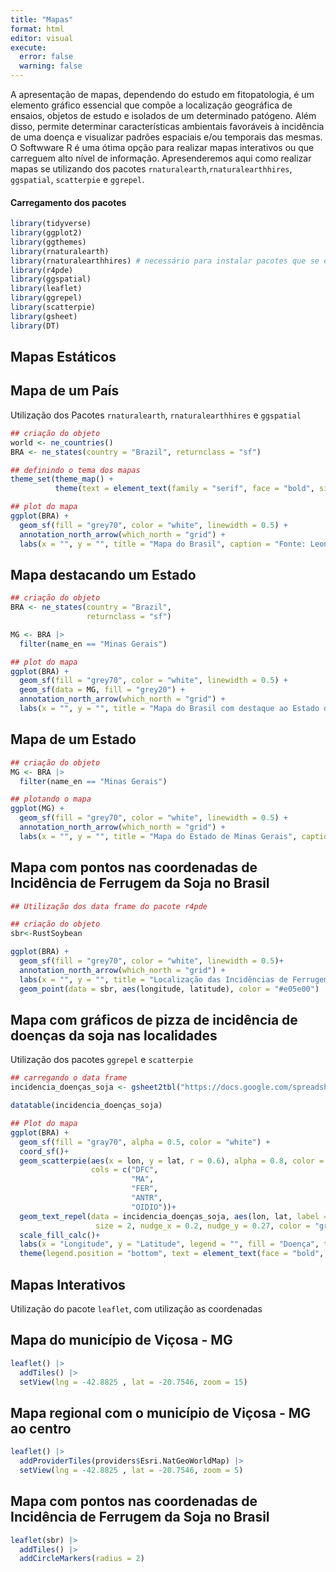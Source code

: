 ```yaml
---
title: "Mapas"
format: html
editor: visual
execute: 
  error: false
  warning: false
---
```


A apresentação de mapas, dependendo do estudo em fitopatologia, é um elemento gráfico essencial que compõe a localização geográfica de ensaios, objetos de estudo e isolados de um determinado patógeno. Além disso, permite determinar características ambientais favoráveis à incidência de uma doença e visualizar padrões espaciais e/ou temporais das mesmas. O Softwware R é uma ótima opção para realizar mapas interativos ou que carreguem alto nível de informação. Apresenderemos aqui como realizar mapas se utilizando dos pacotes `rnaturalearth`,`rnaturalearthhires`, `ggspatial`, `scatterpie` e `ggrepel`.

#### Carregamento dos pacotes

```r
library(tidyverse)
library(ggplot2)
library(ggthemes)
library(rnaturalearth)
library(rnaturalearthhires) # necessário para instalar pacotes que se encontram apenas no github 
library(r4pde)
library(ggspatial)
library(leaflet)
library(ggrepel)
library(scatterpie)
library(gsheet)
library(DT)
```

## Mapas Estáticos

## Mapa de um País

Utilização dos Pacotes `rnaturalearth`, `rnaturalearthhires` e `ggspatial`

```r
## criação do objeto 
world <- ne_countries()
BRA <- ne_states(country = "Brazil", returnclass = "sf")

## definindo o tema dos mapas
theme_set(theme_map() + 
          theme(text = element_text(family = "serif", face = "bold", size = 12)))

## plot do mapa
ggplot(BRA) +
  geom_sf(fill = "grey70", color = "white", linewidth = 0.5) +
  annotation_north_arrow(which_north = "grid") +
  labs(x = "", y = "", title = "Mapa do Brasil", caption = "Fonte: Leonardo Packer de Quadros")
```

## Mapa destacando um Estado

```r
## criação do objeto
BRA <- ne_states(country = "Brazil",
                 returnclass = "sf")

MG <- BRA |> 
  filter(name_en == "Minas Gerais")

## plot do mapa 
ggplot(BRA) +
  geom_sf(fill = "grey70", color = "white", linewidth = 0.5) +
  geom_sf(data = MG, fill = "grey20") +
  annotation_north_arrow(which_north = "grid") +
  labs(x = "", y = "", title = "Mapa do Brasil com destaque ao Estado de Minas Gerais", caption = "Fonte: Leonardo Packer de Quadros")
```

## Mapa de um Estado

```r
## criação do objeto 
MG <- BRA |> 
  filter(name_en == "Minas Gerais")

## plotando o mapa 
ggplot(MG) +
  geom_sf(fill = "grey70", color = "white", linewidth = 0.5) +
  annotation_north_arrow(which_north = "grid") +
  labs(x = "", y = "", title = "Mapa do Estado de Minas Gerais", caption = "Fonte: Leonardo Packer de Quadros")
```

## Mapa com pontos nas coordenadas de Incidência de Ferrugem da Soja no Brasil

```r
## Utilização dos data frame do pacote r4pde

## criação do objeto
sbr<-RustSoybean

ggplot(BRA) +
  geom_sf(fill = "grey70", color = "white", linewidth = 0.5)+
  annotation_north_arrow(which_north = "grid") +
  labs(x = "", y = "", title = "Localização das Incidências de Ferrugem da Soja", caption = "Fonte: Leonardo Packer de Quadros")+
  geom_point(data = sbr, aes(longitude, latitude), color = "#e05e00")
```

## Mapa com gráficos de pizza de incidência de doenças da soja nas localidades

Utilização dos pacotes `ggrepel` e `scatterpie`

```r
## carregando o data frame
incidencia_doenças_soja <- gsheet2tbl("https://docs.google.com/spreadsheets/d/1pAIFKsdKxk_UQQXdYwIO-O5NOkYNhpclImJcLziYnk4/edit#gid=50258992")

datatable(incidencia_doenças_soja)
```

```r
## Plot do mapa
ggplot(BRA) +
  geom_sf(fill = "gray70", alpha = 0.5, color = "white") +
  coord_sf()+
  geom_scatterpie(aes(x = lon, y = lat, r = 0.6), alpha = 0.8, color = NA, data = incidencia_doenças_soja,
                  cols = c("DFC",
                           "MA",
                           "FER",
                           "ANTR",
                           "OIDIO"))+
  geom_text_repel(data = incidencia_doenças_soja, aes(lon, lat, label = Local),
                   size = 2, nudge_x = 0.2, nudge_y = 0.27, color = "gray30") +
  scale_fill_calc()+
  labs(x = "Longitude", y = "Latitude", legend = "", fill = "Doença", title = "Incidência de Doenças da Soja no Brasil", caption = "Fonte: Leonardo Packer de Quadros") +
  theme(legend.position = "bottom", text = element_text(face = "bold", size = 12))

```

## Mapas Interativos

Utilização do pacote `leaflet`, com utilização as coordenadas

## Mapa do município de Viçosa - MG

```r
leaflet() |> 
  addTiles() |> 
  setView(lng = -42.8825 , lat = -20.7546, zoom = 15)
```

## Mapa regional com o município de Viçosa - MG ao centro

```r
leaflet() |> 
  addProviderTiles(providers$Esri.NatGeoWorldMap) |> 
  setView(lng = -42.8825 , lat = -20.7546, zoom = 5)
```

## Mapa com pontos nas coordenadas de Incidência de Ferrugem da Soja no Brasil

```r
leaflet(sbr) |> 
  addTiles() |> 
  addCircleMarkers(radius = 2)
```

